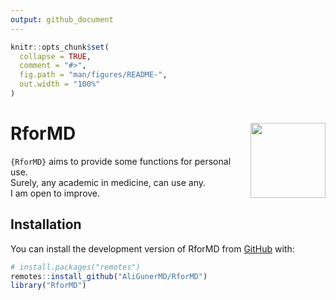 ```yaml
---
output: github_document
---
```


<!-- README.md is generated from README.Rmd. Please edit that file -->

```r
knitr::opts_chunk$set(
  collapse = TRUE,
  comment = "#>",
  fig.path = "man/figures/README-",
  out.width = "100%"
)
```



# RforMD <a href="https://aligunermd.github.io/RforMD/"><img src="man/figures/logo.png" align="right" height="120" /></a>


<!-- badges: start -->
<!-- badges: end -->

`{RforMD}` aims to provide some functions for personal use.  
Surely, any academic in medicine, can use any.   
I am open to improve.

## Installation

You can install the development version of RforMD from [GitHub](https://github.com/) with:

``` r
# install.packages("remotes")
remotes::install_github("AliGunerMD/RforMD")
library("RforMD")

```


